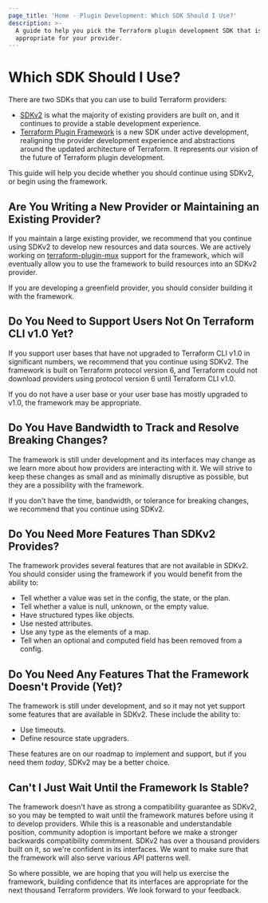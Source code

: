 ```yaml
---
page_title: 'Home - Plugin Development: Which SDK Should I Use?'
description: >-
  A guide to help you pick the Terraform plugin development SDK that is
  appropriate for your provider.
---
```


# Which SDK Should I Use?

There are two SDKs that you can use to build Terraform providers:

* [SDKv2](/plugin/sdkv2/sdkv2-intro) is what the majority of existing providers are built on, and it continues to provide a stable development experience.
* [Terraform Plugin Framework](/plugin/framework) is a new SDK under active development, realigning the provider development experience and abstractions around the updated architecture of Terraform. It represents our vision of the future of Terraform plugin development.

This guide will help you decide whether you should continue using SDKv2, or begin using the framework.

## Are You Writing a New Provider or Maintaining an Existing Provider?

If you maintain a large existing provider, we recommend that you continue using
SDKv2 to develop new resources and data sources. We are actively working on
[terraform-plugin-mux](https://pkg.go.dev/github.com/hashicorp/terraform-plugin-mux)
support for the framework, which will eventually allow you to use the framework
to build resources into an SDKv2 provider.

If you are developing a greenfield provider, you should consider building it
with the framework.

## Do You Need to Support Users Not On Terraform CLI v1.0 Yet?

If you support user bases that have not upgraded to Terraform CLI v1.0 in
significant numbers, we recommend that you continue using SDKv2. The framework
is built on Terraform protocol version 6, and Terraform could not download
providers using protocol version 6 until Terraform CLI v1.0.

If you do not have a user base or your user base has mostly upgraded to v1.0,
the framework may be appropriate.

## Do You Have Bandwidth to Track and Resolve Breaking Changes?

The framework is still under development and its interfaces may change as we
learn more about how providers are interacting with it. We will strive to keep
these changes as small and as minimally disruptive as possible, but they are a
possibility with the framework.

If you don't have the time, bandwidth, or tolerance for breaking changes, we
recommend that you continue using SDKv2.

## Do You Need More Features Than SDKv2 Provides?

The framework provides several features that are not available in SDKv2. You
should consider using the framework if you would benefit from the ability to:

* Tell whether a value was set in the config, the state, or the plan.
* Tell whether a value is null, unknown, or the empty value.
* Have structured types like objects.
* Use nested attributes.
* Use any type as the elements of a map.
* Tell when an optional and computed field has been removed from a config.

## Do You Need Any Features That the Framework Doesn't Provide (Yet)?

The framework is still under development, and so it may not yet support some
features that are available in SDKv2. These include the ability to:

* Use timeouts.
* Define resource state upgraders.

These features are on our roadmap to implement and support, but if you need
them _today_, SDKv2 may be a better choice.

## Can't I Just Wait Until the Framework Is Stable?

The framework doesn't have as strong a compatibility guarantee as SDKv2, so you
may be tempted to wait until the framework matures before using it to develop
providers. While this is a reasonable and understandable position, community
adoption is important before we make a stronger backwards compatibility
commitment. SDKv2 has over a thousand providers built on it, so we're confident
in its interfaces. We want to make sure that the framework will also serve
various API patterns well.

So where possible, we are hoping that you will help us exercise the framework,
building confidence that its interfaces are appropriate for the next thousand
Terraform providers. We look forward to your feedback.
